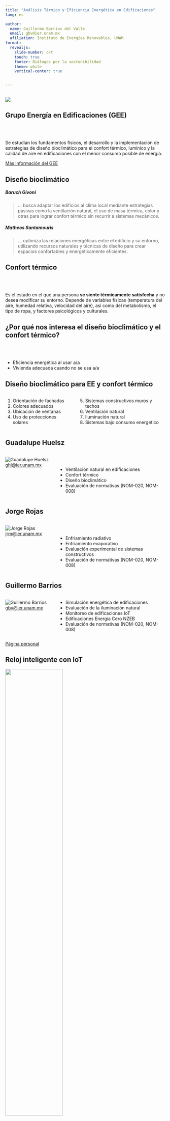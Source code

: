 ```yaml
---
title: "Análisis Térmico y Eficiencia Energética en Edificaciones"
lang: es

author:
  name: Guillermo Barrios del Valle
  email: gbv@ier.unam.mx
  afiliation: Instituto de Energías Renovables, UNAM
format: 
  revealjs:
    slide-number: c/t  
    touch: true
    footer: Diálogos por la sostenibilidad
    theme: white
    vertical-center: true


---
```


##

![](img/qrcode_altamarmx.github.io.png){.lighbox}


## Grupo Energía en Edificaciones (GEE)


<br>
<br>

Se estudian los fundamentos físicos, el desarrollo y la implementación de estrategias de diseño bioclimático para el confort térmico, lumínico y la calidad de aire en edificaciones con el menor consumo posible de energía.  



::: footer
[Más información del GEE](https://www.ier.unam.mx/Eficiencia_y_sustentabilidad.html)
:::

## Diseño bioclimático


##### Baruch Givoni

> ... busca adaptar los edificios al clima local mediante estrategias pasivas como la ventilación natural, el uso de masa térmica, color y otras para lograr confort térmico sin recurrir a sistemas mecánicos.

##### Matheos Santamouris

> ... optimiza las relaciones energéticas entre el edificio y su entorno, utilizando recursos naturales y técnicas de diseño para crear espacios confortables y energéticamente eficientes.



## Confort térmico  

<br>
<br>

Es el estado en el que una persona **se siente térmicamente satisfecha** y no desea modificar su entorno. Depende de variables físicas (temperatura del aire, humedad relativa, velocidad del aire), así como del metabolismo, el tipo de ropa, y factores psicológicos y culturales.


## ¿Por qué nos interesa el diseño bioclimático y el confort térmico?


:::{.center}
<br>
<br>

- Eficiencia energética al usar a/a
- Vivienda adecuada cuando no se usa a/a
:::







## Diseño bioclimático para EE y confort térmico

:::: {.columns}

::: {.column}
1. Orientación de fachadas 
1. Colores adecuados
1. Ubicación de ventanas
1. Uso de protecciones solares
:::


::: {.column}
5. Sistemas constructivos muros y techos
1. Ventilación natural
1. Iluminación natural
1. Sistemas bajo consumo energético
:::

::::




## Guadalupe Huelsz

:::: {.columns}

:::{.column width="30%"}
![Guadalupe Huelsz](img/huelsz.png)  
[ghl@ier.unam.mx](mailto:ghl@ier.unam.mx)
:::

:::{.column width="70%"}
<!-- ### Líneas de investigación -->
<br>

- Ventilación natural en edificaciones
- Confort térmico
- Diseño bioclimático 
- Evaluación de normativas (NOM-020, NOM-008)
:::

::::


## Jorge Rojas

:::: {.columns}

:::{.column width="30%"}
![Jorge Rojas](img/jorge.jpg)  
[jrm@ier.unam.mx](mailto:jrm@ier.unam.mx)
:::

:::{.column width="70%"}
<!-- ### Líneas de investigación -->
<br>

- Enfriamiento radiativo
- Enfriamiento evaporativo
- Evaluación experimental de sistemas constructivos
- Evaluación de normativas (NOM-020, NOM-008)
:::

::::


## Guillermo Barrios

:::: {.columns}

:::{.column width="30%"}
![Guillermo Barrios](img/memo.webp)  
[gbv@ier.unam.mx](mailto:gbv@ier.unam.mx)
:::

:::{.column width="70%"}
<!-- ### Líneas de investigación -->


- Simulación energética de edificaciones
- Evaluación de la iluminación natural
- Monitoreo de edificaciones IoT
- Edificaciones Energía Cero NZEB
- Evaluación de normativas (NOM-020, NOM-008)
:::

::::

::: footer
[Página personal](https://altamarmx.github.io/)
:::


## Reloj inteligente con IoT

[![](img/smartwatch.png){width=60% .center}](https://www.sciencedirect.com/science/article/pii/S2468067225000112)

**[Ver artículo completo](https://www.sciencedirect.com/science/article/pii/S2468067225000112)**



## Vivienda con ventilación natural

#### Transferencia  de calor en muros de block hueco en una vivienda con ventilación natural


![](img/result_bloquehueco.png){width=50% .lightbox}

**[Ver artículo completo](https://revistavivienda.cuaad.udg.mx/index.php/rv/article/view/241/559)**



## Modelos para bloque de concreto hueco  

#### Evaluation of heat transfer models for hollow blocks in whole-building energy simulations


:::: {.columns}

:::{.column width="40%"}

![](img/bloque_vigueta.png){width=60% .lightbox}

:::

:::{.column width="60%"}

![](img/factor_decremento.png){width=60% .lightbox}

**[Ver artículo completo](https://doi.org/10.1016/j.enbuild.2019.109338)**
:::

::::



## Modelos de transferencia de calor

#### Differences on Results from Steady-state and Time-dependent Wall/roof Heat Transfer Models in Mexican Climates

![](img/steady_unsteady.png){width=60% .lightbox}

**[Ver artículo completo](https://doi.org/10.1016/j.egypro.2014.10.046)**



## NOM-008-ENER y NOM-020-ENER

<br>
<br>

Estas normas limitan la ganancia de calor de las
edificaciones no residenciales y residenciales a través de su envolvente, 
con objeto de racionalizar el uso de la energía en los sistemas de
enfriamiento. 


## NOM-008-ENER y NOM-020-ENER

- Modelo incorrecto
- No considera radiación de onda larga
- No considera el color
- No usa un modelo de confort adaptativo
- No estima el consumo de energía
- No considera infiltración, ni cargas térmicas
- Orientaciones limitadas

## Ener-Habitat

![](img/enerhabitat.png){width=80% .lightbox}





## Simulaciones energéticas para EE y confort

![](img/energyplus.jpeg)

::: footer
[EnergyPlus](https://energyplus.net/)
:::


## Simulaciones energéticas para EE  y confort 

![](img/openstudio.jpeg)

::: footer
[OpenStudio](https://openstudio.net/)
:::


## EnergyPlus y OpenStudio {background-image="img/building.jpeg" background-size="contain" background-position="right" background-opacity="0.2"}

1. Simulación de vivienda/edificaciones para consumo energético por aa
1. Comportamiento térmico de los espacios sin aire acondicionado
1. Evaluación de propuestas arquitectónicas
1. Evaluación y selección de estrategias bioclimáticas
1. Evaluación de la iluminación natural 


## Mundo feliz {background-image="img/mundo_ideal.jpeg" background-size="contain" background-position="center" background-opacity="0.2"}

<br>


#### Laboratorio de eficiencia energética y confort en vivienda

1. Brinda servicios al infonavit-conavi 
1. Evalúa la propuesta de acuerdo al clima-uso
1. Autoriza y emite recomendaciones



## Laboratorio  {background-image="img/grupo_simulacion.jpeg" background-size="contain" background-position="center" background-opacity="0.2" auto-animate="true"}

<br>

::: incremental
- Expert@s en bioclimática y EE 
- Expert@s en simulaciones
- Expert@s en análisis de datos
- Expert@s en comunicación de resultados
- Expert@s en construcción de la zona 
:::


## 


:::{.center}
<br>
<br>

### ¿Cómo resolvemos esto?
:::




## Alta Densidad por Jorge Taboada

:::: {.columns}

::: {.column width="50%"}

![Alta densidad por Jorge Taboada](img/casas_para_todos.png){width=100% .lightbox}

:::

::: {.column width="50%"}


- Orientación uniforme
- Sin protección solar
- Ventanas pequeñas y mal ubicadas
- Ausencia de patios o espacios intermedios.
- No vegetación

:::

::::

## Alta Densidad por Jorge Taboada

![[Alta Densidad por Jorge Taboada en Instagram](https://www.instagram.com/p/Bg2FTznlk_v/)](img/cajas_blancas.png){width=70% .lightbox}


## Programa de vivienda y regularización

![](img/sheinbaum.png){width=70% .lightbox}


## 

:::: {.columns}

::: {.column width="60%"}


<br><br><br><br><br>

### Escucho sus preguntas.

:::

::: {.column width="40%"}

![](img/qrcode_altamarmx.github.io.png){width=80% .lightbox}

:::

::::
